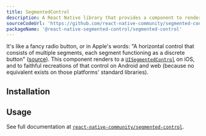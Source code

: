 ```yaml
---
title: SegmentedControl
description: A React Native library that provides a component to render UISegmentedControl from iOS.
sourceCodeUrl: 'https://github.com/react-native-community/segmented-control'
packageName: '@react-native-segmented-control/segmented-control'
---
```



It's like a fancy radio button, or in Apple's words: "A horizontal control that consists of multiple segments, each segment functioning as a discrete button" ([source](https://developer.apple.com/documentation/uikit/uisegmentedcontrol)). This component renders to a [`UISegmentedControl`](https://developer.apple.com/documentation/uikit/uisegmentedcontrol) on iOS, and to faithful recreations of that control on Android and web (because no equivalent exists on those platforms' standard libraries).

<PlatformsSection android emulator ios web simulator />

## Installation

<APIInstallSection href="https://github.com/react-native-segmented-control/segmented-control#getting-started" />

## Usage

See full documentation at [`react-native-community/segmented-control`](https://github.com/react-native-community/segmented-control#usage).

